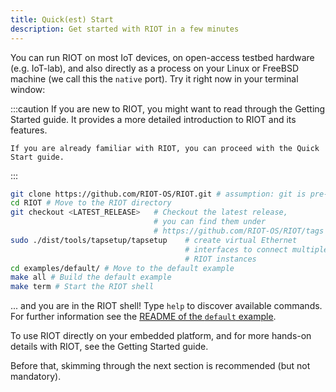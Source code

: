 ```yaml
---
title: Quick(est) Start
description: Get started with RIOT in a few minutes
---
```


You can run RIOT on most IoT devices, on open-access testbed hardware (e.g.
IoT-lab), and also directly as a process on your Linux or FreeBSD machine (we
call this the `native` port). Try it right now in your terminal window:

:::caution
    If you are new to RIOT, you might want to read through the Getting Started guide. It provides a more detailed introduction to RIOT and its features.

    If you are already familiar with RIOT, you can proceed with the Quick Start guide.
:::

```bash title="Quick Start Instructions"
git clone https://github.com/RIOT-OS/RIOT.git # assumption: git is pre-installed
cd RIOT # Move to the RIOT directory
git checkout <LATEST_RELEASE>   # Checkout the latest release, 
                                # you can find them under
                                # https://github.com/RIOT-OS/RIOT/tags
sudo ./dist/tools/tapsetup/tapsetup    # create virtual Ethernet
                                       # interfaces to connect multiple
                                       # RIOT instances
cd examples/default/ # Move to the default example
make all # Build the default example
make term # Start the RIOT shell
```

... and you are in the RIOT shell!
Type `help` to discover available commands. For further information see the
[README of the `default` example](https://github.com/RIOT-OS/RIOT/tree/master/examples/default).

To use RIOT directly on your embedded platform, and for more hands-on details
with RIOT, see the Getting Started guide.

Before that, skimming through the next section is recommended (but not
mandatory).
